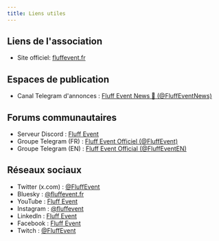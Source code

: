 ```yaml
---
title: Liens utiles
---
```


## Liens de l'association

- Site officiel: [fluffevent.fr](https://fluffevent.fr)


## Espaces de publication

- Canal Telegram d'annonces : [<span class="icon-[mdi--telegram] icon-align icon-fw"></span> Fluff Event News 📢 (@FluffEventNews)](https://t.me/FluffEventNews)


## Forums communautaires

- Serveur Discord : [<span class="icon-[mdi--discord] icon-align icon-fw"></span> Fluff Event](https://discord.com/invite/rAesnJHuPe)
- Groupe Telegram (FR) : [<span class="icon-[mdi--telegram] icon-align icon-fw"></span> Fluff Event Officiel (@FluffEvent)](https://t.me/FluffEvent)
- Groupe Telegram (EN) : [<span class="icon-[mdi--telegram] icon-align icon-fw"></span> Fluff Event Official (@FluffEventEN)](https://t.me/FluffEventEN)


## Réseaux sociaux

- Twitter (x.com) : [<span class="icon-[mdi--twitter] icon-align icon-fw"></span> @FluffEvent](https://x.com/FluffEvent)
- Bluesky : [<span class="icon-[line-md--bluesky] icon-align icon-fw"></span> @fluffevent.fr](https://bsky.app/profile/fluffevent.fr)
- YouTube : [<span class="icon-[mdi--youtube] icon-align icon-fw"></span> Fluff Event](https://www.youtube.com/channel/UCBnRzjbBwYsGYm2GZRpUIsA)
- Instagram : [<span class="icon-[mdi--instagram] icon-align icon-fw"></span> @fluffevent](https://www.instagram.com/fluffevent)
- LinkedIn : [<span class="icon-[mdi--linkedin] icon-align icon-fw"></span> Fluff Event](https://www.linkedin.com/company/fluffevent/)
- Facebook : [<span class="icon-[mdi--facebook] icon-align icon-fw"></span> Fluff Event](https://www.facebook.com/profile.php?id=100093328576197)
- Twitch : [<span class="icon-[mdi--twitch] icon-align icon-fw"></span> @FluffEvent](https://www.twitch.tv/fluffevent)
